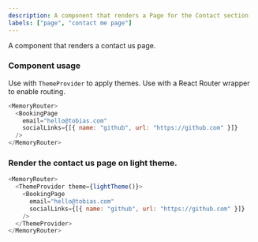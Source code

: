 ```yaml
---
description: A component that renders a Page for the Contact section
labels: ["page", "contact me page"]
---
```



A component that renders a contact us page.

### Component usage

Use with `ThemeProvider` to apply themes.
Use with a React Router wrapper to enable routing.

```js
<MemoryRouter>
  <BookingPage
    email="hello@tobias.com"
    socialLinks={[{ name: "github", url: "https://github.com" }]}
  />
</MemoryRouter>
```

### Render the contact us page on light theme.

```js live
<MemoryRouter>
  <ThemeProvider theme={lightTheme()}>
    <BookingPage
      email="hello@tobias.com"
      socialLinks={[{ name: "github", url: "https://github.com" }]}
    />
  </ThemeProvider>
</MemoryRouter>
```
